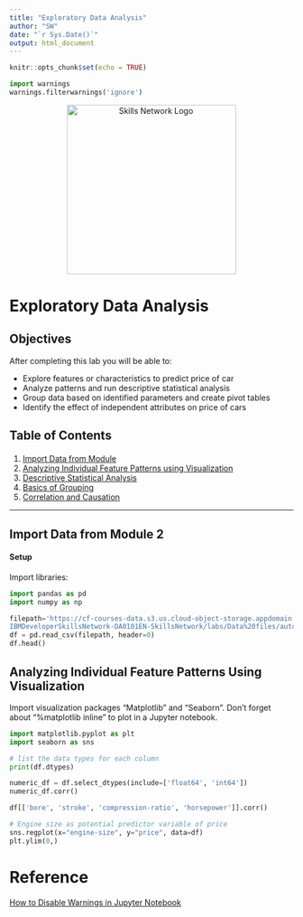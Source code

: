 ```yaml
---
title: "Exploratory Data Analysis"
author: "SW"
date: "`r Sys.Date()`"
output: html_document
---
```


```r
knitr::opts_chunk$set(echo = TRUE)
```

```python
import warnings
warnings.filterwarnings('ignore')
```


<p style="text-align:center">
    <a href="https://skills.network" target="_blank">
    <img src="https://cf-courses-data.s3.us.cloud-object-storage.appdomain.cloud/assets/logos/SN_web_lightmode.png" width="300" alt="Skills Network Logo">
    </a>
</p>

# Exploratory Data Analysis
    

## Objectives

After completing this lab you will be able to:

* Explore features or characteristics to predict price of car
* Analyze patterns and run descriptive statistical analysis
* Group data based on identified parameters and create pivot tables
* Identify the effect of independent attributes on price of cars

<h2>Table of Contents</h2>

<div class="alert alert-block alert-info" style="margin-top: 20px">
<ol>
    <li><a href='#Import-Data-from-Module-2'>Import Data from Module</a>
    <li><a href='#Analyzing-Individual-Feature-Patterns-Using-Visualization'>Analyzing Individual Feature Patterns using Visualization</a>
    <li><a href='#Descriptive-Statistical-Analysis'>Descriptive Statistical Analysis</a>
    <li><a href='#Basics-of-Grouping'>Basics of Grouping</a>
    <li><a href='#Correlation-and-Causation'>Correlation and Causation</a>
</ol>

</div>
 
<hr>

## Import Data from Module 2

#### Setup

Import libraries: 

```python
import pandas as pd
import numpy as np
```


```python
filepath='https://cf-courses-data.s3.us.cloud-object-storage.appdomain.cloud/\
IBMDeveloperSkillsNetwork-DA0101EN-SkillsNetwork/labs/Data%20files/automobileEDA.csv'
df = pd.read_csv(filepath, header=0)
df.head()
```

## Analyzing Individual Feature Patterns Using Visualization

Import visualization packages "Matplotlib" and "Seaborn". Don't forget about "%matplotlib inline" to plot in a Jupyter notebook.

```python
import matplotlib.pyplot as plt
import seaborn as sns
```


```python
# list the data types for each column
print(df.dtypes)
```


```python
numeric_df = df.select_dtypes(include=['float64', 'int64'])
numeric_df.corr()
```

```python
df[['bore', 'stroke', 'compression-ratio', 'horsepower']].corr()
```

```python
# Engine size as potential predictor variable of price
sns.regplot(x="engine-size", y="price", data=df)
plt.ylim(0,)
```


# Reference

[How to Disable Warnings in Jupyter Notebook](https://saturncloud.io/blog/how-to-disable-warnings-in-jupyter-notebook/)